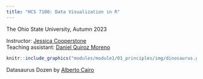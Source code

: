 ```yaml
---
title: "HCS 7100: Data Visualization in R"
---
```


The Ohio State University, Autumn 2023

Instructor: [Jessica Cooperstone](https://www.cooperstonelab.com/) <br>
Teaching assistant: [Daniel Quiroz Moreno](https://github.com/DanielQuiroz97)

```r
knitr::include_graphics("modules/module1/01_principles/img/dinosaurus.gif")
```
Datasaurus Dozen by [Alberto Cairo](https://www.autodesk.com/research/publications/same-stats-different-graphs)
